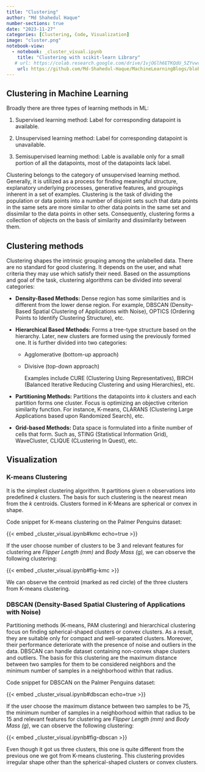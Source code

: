 ```yaml
---
title: "Clustering"
author: "Md Shahedul Haque"
number-sections: true
date: "2023-11-27"
categories: [Clustering, Code, Visualization]
image: "cluster.png"
notebook-view:
  - notebook: _cluster_visual.ipynb
    title: "Clustering with scikit-learn Library"
   # url: https://colab.research.google.com/drive/1vjOGlh6ETKQdU_5ZYvwv6UrEZ8Rgshb9#scrollTo=VBhXxpLoE6c6
    url: https://github.com/Md-Shahedul-Haque/MachineLearningBlogs/blob/main/posts/clustering/_cluster_visual.ipynb
---
```


## Clustering in Machine Learning

Broadly there are three types of learning methods in ML:

1.  Supervised learning method: Label for corresponding datapoint is available.

2.  Unsupervised learning method: Label for corresponding datapoint is unavailable.

3.  Semisupervised learning method: Lable is available only for a small portion of all the datapoints, most of the datapoints lack label.

Clustering belongs to the category of unsupervised learning method. Generally, it is utilized as a process for finding meaningful structure, explanatory underlying processes, generative features, and groupings inherent in a set of examples. Clustering is the task of dividing the population or data points into a number of disjoint sets such that data points in the same sets are more similar to other data points in the same set and dissimilar to the data points in other sets. Consequently, clustering forms a collection of objects on the basis of similarity and dissimilarity between them. 

## Clustering methods

Clustering shapes the intrinsic grouping among the unlabelled data. There are no standard for good clustering. It depends on the user, and what criteria they may use which satisfy their need. Based on the assumptions and goal of the task, clustering algorithms can be divided into several categories: 

-   **Density-Based Methods:** Dense region has some similarities and is different from the lower dense region. For example, DBSCAN (Density-Based Spatial Clustering of Applications with Noise), OPTICS (Ordering Points to Identify Clustering Structure), etc.

-   **Hierarchical Based Methods:** Forms a tree-type structure based on the hierarchy. Later, new clusters are formed using the previously formed one. It is further divided into two categories:

    -   Agglomerative (bottom-up approach)

    -   Divisive (top-down approach)

        Examples include CURE (Clustering Using Representatives), BIRCH (Balanced Iterative Reducing Clustering and using Hierarchies), etc.

-   **Partitioning Methods:** Partitions the datapoints into $k$ clusters and each partition forms one cluster. Focus is optimizing an objective criterion similarity function. For instance, K-means, CLARANS (Clustering Large Applications based upon Randomized Search), etc.

-   **Grid-based Methods:** Data space is formulated into a finite number of cells that form. Such as, STING (Statistical Information Grid), WaveCluster, CLIQUE (CLustering In Quest), etc.

## Visualization

### K-means Clustering

It is the simplest clustering algorithm. It partitions given $n$ observations into predefined $k$ clusters. The basis for such clustering is the nearest mean from the $k$ centroids. Clusters formed in K-Means are spherical or convex in shape.

Code snippet for K-means clustering on the Palmer Penguins dataset:

{{< embed _cluster_visual.ipynb#kmc echo=true >}}

If the user choose number of clusters to be $3$ and relevant features for clustering are *Flipper Length (mm)* and *Body Mass (g),* we can observe the following clustering:

{{< embed _cluster_visual.ipynb#fig-kmc >}}

We can observe the centroid (marked as red circle) of the three clusters from K-means clustering.

### DBSCAN (Density-Based Spatial Clustering of Applications with Noise)

Partitioning methods (K-means, PAM clustering) and hierarchical clustering focus on finding spherical-shaped clusters or convex clusters. As a result, they are suitable only for compact and well-separated clusters. Moreover, their performance deteriorate with the presence of noise and outliers in the data. DBSCAN can handle dataset containing non-convex shape clusters and outliers. The basis for this clustering are the maximum distance between two samples for them to be considered neighbors and the minimum number of samples in a neighborhood within that radius.

Code snippet for DBSCAN on the Palmer Penguins dataset:

{{< embed _cluster_visual.ipynb#dbscan echo=true >}}

If the user choose the maximum distance between two samples to be $75$, the minimum number of samples in a neighborhood within that radius to be $15$ and relevant features for clustering are *Flipper Length (mm)* and *Body Mass (g)*, we can observe the following clustering:

{{< embed _cluster_visual.ipynb#fig-dbscan >}}

Even though it got us three clusters, this one is quite different from the previous one we got from K-means clustering. This clustering provides irregular shape other than the spherical-shaped clusters or convex clusters.
